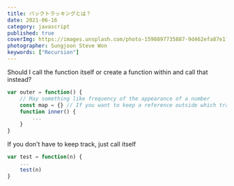 ```yaml
---
title: バックトラッキングとは？
date: 2021-06-16
category: javascript
published: true
coverImg: https://images.unsplash.com/photo-1590897735887-9d462efa87e1?ixlib=rb-1.2.1&ixid=MnwxMjA3fDB8MHxwaG90by1wYWdlfHx8fGVufDB8fHx8&auto=format&fit=crop&w=1654&q=80
photographer: Sungjoon Steve Won
keywords: ["Recursion"]
---
```


Should I call the function itself or create a function within and call that instead?

```js
var outer = function() {
    // May something like frequency of the appearance of a number
    const map = {} // If you want to keep a reference outside which tracks progress, create a function within
    function inner() {
        ...
    }
}
```

If you don't have to keep track, just call itself

```js
var test = function(n) {
    ...
    test(n)
}
```
